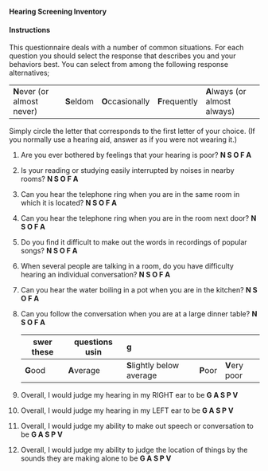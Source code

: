 

**Hearing Screening Inventory**

#### Instructions

This questionnaire deals with a number of common situations. For each
question you should select the response that describes you and your
behaviors best. You can select from among the following response
alternatives;

  ----------------------------- ------------ ------------------ ---------------- -------------------------------
  **N**ever (or almost never)   **S**eldom   **O**ccasionally   **F**requently   **A**lways (or almost always)
  ----------------------------- ------------ ------------------ ---------------- -------------------------------


Simply circle the letter that corresponds to the first letter of your
choice. (If you normally use a hearing aid, answer as if you were not
wearing it.)

1.  Are you ever bothered by feelings that your hearing is poor? **N S
    O F A**
    
2.  Is your reading or studying easily interrupted by noises in nearby
    rooms? **N S O F A**
    
3.  Can you hear the telephone ring when you are in the same room in
    which it is located? **N S O F A**
    
4.  Can you hear the telephone ring when you are in the room next
    door? **N S O F A**
    
5.  Do you find it difficult to make out the words in recordings of
    popular songs? **N S O F A**
    
6.  When several people are talking in a room, do you have difficulty
    hearing an individual conversation? **N S O F A**
    
7.  Can you hear the water boiling in a pot when you are in the
    kitchen? **N S O F A**
    
8.  Can you follow the conversation when you are at a large dinner
    table? **N S O F A**
    
    Answer these questions using
      ---------- ------------- ---------------------------- ---------- ---------------
      **G**ood   **A**verage   **S**lightly below average   **P**oor   **V**ery poor
      ---------- ------------- ---------------------------- ---------- ---------------

    
9.  Overall, I would judge my hearing in my RIGHT ear to be **G A S P
    V**
    
10. Overall, I would judge my hearing in my LEFT ear to be **G A S P
    V**
    
11. Overall, I would judge my ability to make out speech or
    conversation to be **G A S P V**
    
12. Overall, I would judge my ability to judge the location of things
    by the sounds they are making alone to be **G A S P V**
